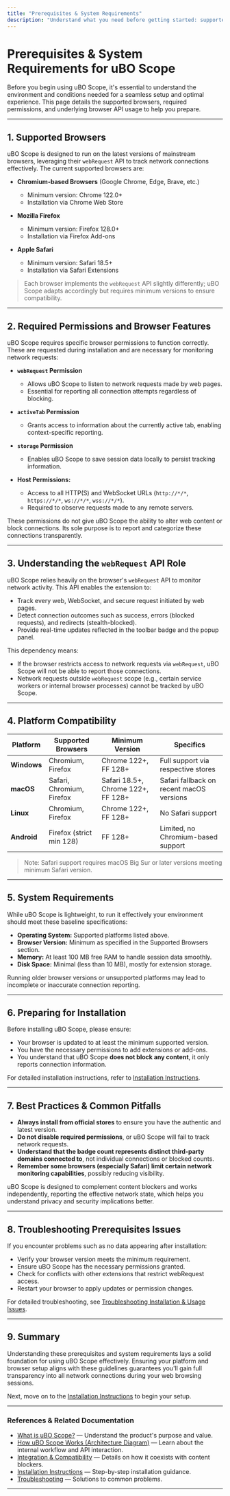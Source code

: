 ```yaml
---
title: "Prerequisites & System Requirements"
description: "Understand what you need before getting started: supported browsers (Chromium, Firefox, Safari), necessary permissions, and how uBO Scope leverages the browser's webRequest API. Learn about platform compatibility and requirements so you can anticipate a seamless setup."
---
```


# Prerequisites & System Requirements for uBO Scope

Before you begin using uBO Scope, it's essential to understand the environment and conditions needed for a seamless setup and optimal experience. This page details the supported browsers, required permissions, and underlying browser API usage to help you prepare.

---

## 1. Supported Browsers

uBO Scope is designed to run on the latest versions of mainstream browsers, leveraging their `webRequest` API to track network connections effectively. The current supported browsers are:

- **Chromium-based Browsers** (Google Chrome, Edge, Brave, etc.)
  - Minimum version: Chrome 122.0+
  - Installation via Chrome Web Store

- **Mozilla Firefox**
  - Minimum version: Firefox 128.0+
  - Installation via Firefox Add-ons

- **Apple Safari**
  - Minimum version: Safari 18.5+
  - Installation via Safari Extensions


> Each browser implements the `webRequest` API slightly differently; uBO Scope adapts accordingly but requires minimum versions to ensure compatibility.

---

## 2. Required Permissions and Browser Features

uBO Scope requires specific browser permissions to function correctly. These are requested during installation and are necessary for monitoring network requests:

- **`webRequest` Permission**
  - Allows uBO Scope to listen to network requests made by web pages.
  - Essential for reporting all connection attempts regardless of blocking.

- **`activeTab` Permission**
  - Grants access to information about the currently active tab, enabling context-specific reporting.

- **`storage` Permission**
  - Enables uBO Scope to save session data locally to persist tracking information.

- **Host Permissions:**
  - Access to all HTTP(S) and WebSocket URLs (`http://*/*`, `https://*/*`, `ws://*/*`, `wss://*/*`).
  - Required to observe requests made to any remote servers.

<Note>
These permissions do not give uBO Scope the ability to alter web content or block connections. Its sole purpose is to report and categorize these connections transparently.
</Note>

---

## 3. Understanding the `webRequest` API Role

uBO Scope relies heavily on the browser's `webRequest` API to monitor network activity. This API enables the extension to:

- Track every web, WebSocket, and secure request initiated by web pages.
- Detect connection outcomes such as success, errors (blocked requests), and redirects (stealth-blocked).
- Provide real-time updates reflected in the toolbar badge and the popup panel.

This dependency means:

- If the browser restricts access to network requests via `webRequest`, uBO Scope will not be able to report those connections.
- Network requests outside `webRequest` scope (e.g., certain service workers or internal browser processes) cannot be tracked by uBO Scope.

---

## 4. Platform Compatibility

| Platform         | Supported Browsers         | Minimum Version | Specifics                              |
|------------------|---------------------------|-----------------|--------------------------------------|
| **Windows**      | Chromium, Firefox          | Chrome 122+, FF 128+ | Full support via respective stores    |
| **macOS**        | Safari, Chromium, Firefox  | Safari 18.5+, Chrome 122+, FF 128+ | Safari fallback on recent macOS versions |
| **Linux**        | Chromium, Firefox          | Chrome 122+, FF 128+ | No Safari support                      |
| **Android**      | Firefox (strict min 128)   | FF 128+         | Limited, no Chromium-based support    |

> Note: Safari support requires macOS Big Sur or later versions meeting minimum Safari version.

---

## 5. System Requirements

While uBO Scope is lightweight, to run it effectively your environment should meet these baseline specifications:

- **Operating System:** Supported platforms listed above.
- **Browser Version:** Minimum as specified in the Supported Browsers section.
- **Memory:** At least 100 MB free RAM to handle session data smoothly.
- **Disk Space:** Minimal (less than 10 MB), mostly for extension storage.

<Warning>
Running older browser versions or unsupported platforms may lead to incomplete or inaccurate connection reporting.
</Warning>

---

## 6. Preparing for Installation

Before installing uBO Scope, please ensure:

- Your browser is updated to at least the minimum supported version.
- You have the necessary permissions to add extensions or add-ons.
- You understand that uBO Scope **does not block any content**, it only reports connection information.

For detailed installation instructions, refer to [Installation Instructions](/getting-started/basics-installation/install-on-your-browser).

---

## 7. Best Practices & Common Pitfalls

- **Always install from official stores** to ensure you have the authentic and latest version.
- **Do not disable required permissions**, or uBO Scope will fail to track network requests.
- **Understand that the badge count represents distinct third-party domains connected to**, not individual connections or blocked counts.
- **Remember some browsers (especially Safari) limit certain network monitoring capabilities**, possibly reducing visibility.

<Info>
uBO Scope is designed to complement content blockers and works independently, reporting the effective network state, which helps you understand privacy and security implications better.
</Info>

---

## 8. Troubleshooting Prerequisites Issues

If you encounter problems such as no data appearing after installation:

- Verify your browser version meets the minimum requirement.
- Ensure uBO Scope has the necessary permissions granted.
- Check for conflicts with other extensions that restrict webRequest access.
- Restart your browser to apply updates or permission changes.

For detailed troubleshooting, see [Troubleshooting Installation & Usage Issues](/getting-started/basics-installation/troubleshooting-common-issues).

---

## 9. Summary

Understanding these prerequisites and system requirements lays a solid foundation for using uBO Scope effectively. Ensuring your platform and browser setup aligns with these guidelines guarantees you'll gain full transparency into all network connections during your web browsing sessions.

Next, move on to the [Installation Instructions](/getting-started/basics-installation/install-on-your-browser) to begin your setup.

---

### References & Related Documentation

- [What is uBO Scope?](/overview/introduction-core-value/what-is-ubo-scope) — Understand the product's purpose and value.
- [How uBO Scope Works (Architecture Diagram)](/overview/architecture-core-concepts/how-ubo-scope-works-diagram) — Learn about the internal workflow and API interaction.
- [Integration & Compatibility](/overview/architecture-core-concepts/integration-compatibility) — Details on how it coexists with content blockers.
- [Installation Instructions](/getting-started/basics-installation/install-on-your-browser) — Step-by-step installation guidance.
- [Troubleshooting](/getting-started/basics-installation/troubleshooting-common-issues) — Solutions to common problems.

---